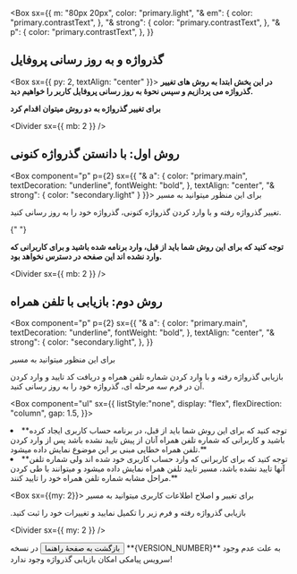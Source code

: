 
<Head>
      <title>راهنمای گذرواژه و به روز رسانی پروفایل | دانشگاه صنعتی نوشیروانی بابل</title>
      <meta
        name="description"
        content="راهنمای گذرواژه و به روز رسانی پروفایل برنامۀ پیش ثبت نام دانشگاه صنعتی نوشیروانی بابل"
      />
</Head>

<Box
  sx={{
    m: "80px 20px",
    color: "primary.light",
    "& em": {
      color: "primary.contrastText",
    },
    "& strong": {
      color: "primary.contrastText",
    },
    "& p": {
      color: "primary.contrastText",
    },
  }}
>

## گذرواژه و به روز رسانی پروفایل

<Box sx={{ py: 2, textAlign: "center" }}>
  **در این بخش ابتدا به روش های تغییر گذرواژه می پردازیم و سپس نحوۀ به روز رسانی پروفایل کاربر را خواهیم دید.**

**برای تغییر گذرواژه به دو روش میتوان اقدام کرد**

</Box>

<Divider sx={{ mb: 2 }} />

## **روش اول:** با دانستن گذرواژه کنونی

<Box component="p" p={2} sx={{
  "& a": {
    color: "primary.main",
    textDecoration: "underline",
    fontWeight: "bold",
  },
  textAlign: "center",
  "& strong": {
    color: "secondary.light"
  }
}}>
  برای این منظور میتوانید به مسیر 
 <Link href="/auth/change-password">تغییر گذرواژه</Link>
  رفته و با وارد کردن گذرواژه کنونی، گذرواژه خود را به روز رسانی کنید.

{" "}

<Box display="flex" py={4}>
  <ChangePasswordForm mdx />
</Box>

**توجه کنید که برای این روش شما باید از قبل، وارد برنامه شده باشید و برای کاربرانی که وارد نشده اند این صفحه در دسترس نخواهد بود.**

</Box>

<Divider sx={{ mb: 2 }} />
## **روش دوم:** بازیابی با تلفن همراه

<Box
  component="p"
  p={2}
  sx={{
    "& a": {
      color: "primary.main",
      textDecoration: "underline",
      fontWeight: "bold",
    },
    textAlign: "center",
    "& strong": {
      color: "secondary.light",
    },
  }}
>
  برای این منظور میتوانید به مسیر
  <Link href="/password-recovery">بازیابی گذرواژه</Link>
  رفته و با وارد کردن شماره تلفن همراه و دریافت کد تایید و وارد کردن آن در فرم سه مرحله ای، گذرواژه خود را به روز
  رسانی کنید.
  <Box py={4}></Box>

<Box component="ul" sx={{
  listStyle:"none",
  display: "flex",
  flexDirection: "column",
  gap: 1.5,
}}>

<li>
 **توجه کنید که برای این روش شما باید از قبل، در برنامه حساب کاربری ایجاد کرده باشید و کاربرانی که شماره تلفن همراه آنان از پیش تایید نشده باشد پس از وارد کردن تلفن همراه خطایی مبنی بر این موضوع نمایش داده میشود.**
</li>
<li>
 **توجه کنید که برای کاربرانی که وارد حساب کاربری خود شده اند ولی شماره تلفن آنها تایید نشده باشد، مسیر <Link href="/auth/confirm-phone-number">تایید تلفن همراه</Link> نمایش داده میشود و میتوانند با طی کردن مراحل مشابه شماره تلفن همراه خود را تایید کنند.**
</li>
<Divider mt={2} />
</Box>

<Box sx={{my: 2}}>
برای تغییر و اصلاح اطلاعات کاربری میتوانید به مسیر 
<Link href="/auth/update-profile">بازیابی گذرواژه</Link>
رفته و فرم زیر را تکمیل نمایید و تغییرات خود را ثبت کنید.
  <Box display="flex" py={4}>
    <UpdateProfileForm mdx />
  </Box>
</Box>
</Box>

<Divider sx={{ my: 2 }} />
<Link href="/how-to-use" >
<Button sx={{fontSize: "16px"}} color="primary">
بازگشت به صفحۀ راهنما
</Button>
</Link>
<Divider sx={{my: 2}}/>
<Box component="footer">
  در نسخه **{VERSION_NUMBER}** به علت عدم وجود سرویس پیامکی امکان بازیابی گذرواژه وجود ندارد!
</Box>
</Box>
